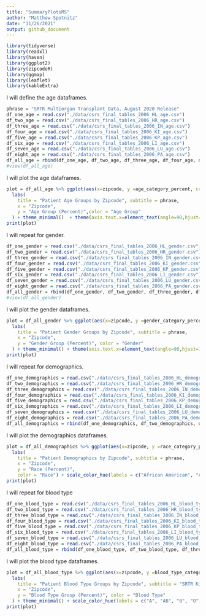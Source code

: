 ```yaml
---
title: "SummaryPlotsMS"
author: "Matthew Spotnitz"
date: "11/26/2021"
output: github_document
---
```

```r
library(tidyverse)
library(readxl)
library(haven)
library(ggplot2)
library(zipcodeR)
library(ggmap)
library(leaflet)
library(kableExtra)
```
I will define the age dataframes.
```r
phrase = "SRTR Multiorgan Transplant Data, August 2020 Release"
df_one_age = read.csv("./data/csrs_final_tables_2006_HL_age.csv") 
df_two_age = read.csv("./data/csrs_final_tables_2006_HR_age.csv") 
df_three_age = read.csv("./data/csrs_final_tables_2006_IN_age.csv")
df_four_age = read.csv("./data/csrs_final_tables_2006_KI_age.csv")
df_five_age = read.csv("./data/csrs_final_tables_2006_KP_age.csv")
df_six_age = read.csv("./data/csrs_final_tables_2006_LI_age.csv")
df_seven_age = read.csv("./data/csrs_final_tables_2006_LU_age.csv")
df_eight_age = read.csv("./data/csrs_final_tables_2006_PA_age.csv")
df_all_age = rbind(df_one_age, df_two_age, df_three_age, df_four_age, df_five_age, df_six_age, df_seven_age, df_eight_age)
#view(df_all_age)
```
I will plot the age dataframes.
```r
plot = df_all_age %>% ggplot(aes(x=zipcode, y =age_category_percent, color = age_category)) + geom_point() + 
  labs(
    title = "Patient Age Groups by Zipcode", subtitle = phrase,
    x = "Zipcode",
    y = "Age Group (Percent)",color = "Age Group"
  ) + theme_minimal()  + theme(axis.text.x=element_text(angle=90,hjust=1)) + scale_color_hue(labels = c("Less Than 2 Years", "2 to 11 Years", "12 to 17 Years", "18 to 34 Years", "35 to 49 Years", "50 to 64 Years", "64 to 69 Years", "More Than 70 Years")) + facet_wrap(~org)
print(plot)
```
I will repeat for gender.
```r
df_one_gender = read.csv("./data/csrs_final_tables_2006_HL_gender.csv") 
df_two_gender = read.csv("./data/csrs_final_tables_2006_HR_gender.csv") 
df_three_gender = read.csv("./data/csrs_final_tables_2006_IN_gender.csv")
df_four_gender = read.csv("./data/csrs_final_tables_2006_KI_gender.csv")
df_five_gender = read.csv("./data/csrs_final_tables_2006_KP_gender.csv")
df_six_gender = read.csv("./data/csrs_final_tables_2006_LI_gender.csv")
df_seven_gender = read.csv("./data/csrs_final_tables_2006_LU_gender.csv")
df_eight_gender = read.csv("./data/csrs_final_tables_2006_PA_gender.csv")
df_all_gender = rbind(df_one_gender, df_two_gender, df_three_gender, df_four_gender, df_five_gender, df_six_gender, df_seven_gender, df_eight_gender)
#view(df_all_gender)
```
I will plot the gender dataframes.
```r
plot = df_all_gender %>% ggplot(aes(x=zipcode, y =gender_category_percent, color = gender_category)) + geom_point()+ 
  labs(
    title = "Patient Gender Groups by Zipcode", subtitle = phrase,
    x = "Zipcode",
    y = "Gender Group (Percent)", color = "Gender"
  ) + theme_minimal() + theme(axis.text.x=element_text(angle=90,hjust=1)) + scale_color_hue(labels = c("Female", "Male")) + facet_wrap(~org)
print(plot)

```

I will repeat for demographics.
```r
df_one_demographics = read.csv("./data/csrs_final_tables_2006_HL_demographics.csv") 
df_two_demographics = read.csv("./data/csrs_final_tables_2006_HR_demographics.csv") 
df_three_demographics = read.csv("./data/csrs_final_tables_2006_IN_demographics.csv")
df_four_demographics = read.csv("./data/csrs_final_tables_2006_KI_demographics.csv")
df_five_demographics = read.csv("./data/csrs_final_tables_2006_KP_demographics.csv")
df_six_demographics = read.csv("./data/csrs_final_tables_2006_LI_demographics.csv")
df_seven_demographics = read.csv("./data/csrs_final_tables_2006_LU_demographics.csv")
df_eight_demographics = read.csv("./data/csrs_final_tables_2006_PA_demographics.csv")
df_all_demographics = rbind(df_one_demographics, df_two_demographics, df_three_demographics, df_four_demographics, df_five_demographics, df_six_demographics, df_seven_demographics, df_eight_demographics)
```
I will plot the demographics dataframes.
```r
plot = df_all_demographics %>% ggplot(aes(x=zipcode, y =race_category_percent, color = race_category)) + geom_point() + theme_minimal() + 
  labs(
    title = "Patient Demographics by Zipcode", subtitle = phrase,
    x = "Zipcode",
    y = "Race (Percent)", 
    color = "Race") + scale_color_hue(labels = c("African American", "Asian", "Hispanic or Latino", "Other", "Unknown", "White")) + theme(axis.text.x=element_text(angle=90,hjust=1)) + facet_wrap(~org)
print(plot)


```


I will repeat for blood type
```r
df_one_blood_type = read.csv("./data/csrs_final_tables_2006_HL_blood_type.csv") 
df_two_blood_type = read.csv("./data/csrs_final_tables_2006_HR_blood_type.csv") 
df_three_blood_type = read.csv("./data/csrs_final_tables_2006_IN_blood_type.csv")
df_four_blood_type = read.csv("./data/csrs_final_tables_2006_KI_blood_type.csv")
df_five_blood_type = read.csv("./data/csrs_final_tables_2006_KP_blood_type.csv")
df_six_blood_type = read.csv("./data/csrs_final_tables_2006_LI_blood_type.csv")
df_seven_blood_type = read.csv("./data/csrs_final_tables_2006_LU_blood_type.csv")
df_eight_blood_type = read.csv("./data/csrs_final_tables_2006_PA_blood_type.csv")
df_all_blood_type = rbind(df_one_blood_type, df_two_blood_type, df_three_blood_type, df_four_blood_type, df_five_blood_type, df_six_blood_type, df_seven_blood_type, df_eight_blood_type)
```
I will plot the blood type dataframes.
```r
plot = df_all_blood_type %>% ggplot(aes(x=zipcode, y =blood_type_category_percent, color = blood_type_category)) + geom_point()+ 
  labs(
    title = "Patient Blood Type Groups by Zipcode", subtitle = "SRTR Kidney Transplant Data, August 2020 Release",
    x = "Zipcode",
    y = "Blood Type Group (Percent)", color = "Blood Type"
  ) + theme_minimal() + scale_color_hue(labels = c("A", "AB", "B", "O", "Unknown")) + theme(axis.text.x=element_text(angle=90,hjust=1)) + facet_wrap(~org)
print(plot)
```